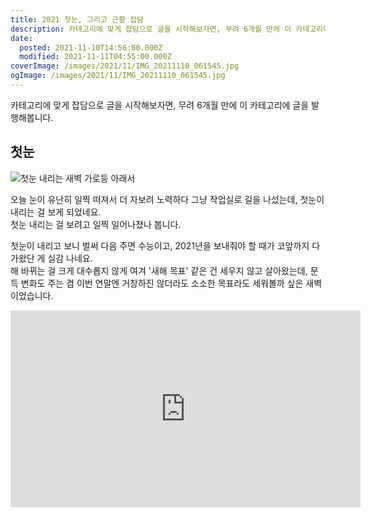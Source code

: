 ```yaml
---
title: 2021 첫눈, 그리고 근황 잡담
description: 카테고리에 맞게 잡담으로 글을 시작해보자면, 무려 6개월 만에 이 카테고리에 글을 발행해봅니다. 첫눈 오늘 눈이 유난히 일찍 떠져서 더 자보려 노력하다 그냥 작업실로 길을 나섰는데, 첫눈이 내리는 걸 보게 되었네요.첫눈 내리는 걸 보려고 일찍 일어나졌나 봅니다. 첫눈이 내리고 보니 벌써 다음 주면 수능이고, 2021년을 보내줘야 할 때가 코앞까지 다가왔단 게 실감 나네요.해 바뀌는 걸 크게
date:
  posted: 2021-11-10T14:56:00.000Z
  modified: 2021-11-11T04:55:00.000Z
coverImage: /images/2021/11/IMG_20211110_061545.jpg
ogImage: /images/2021/11/IMG_20211110_061545.jpg
---
```


카테고리에 맞게 잡담으로 글을 시작해보자면, 무려 6개월 만에 이 카테고리에 글을 발행해봅니다.

## 첫눈

![첫눈 내리는 새벽 가로등 아래서](https://lh3.googleusercontent.com/pw/AM-JKLXim77_DFIw2R4mt48w2uHUWZBNU2Ds-dGJLnA-3C8qY91hxCU6kpPUqw_Z3xsJbyfjU1k6lgXn_7xdmXWQrwD5Irx9JU1MF6Nvl2rleF_UAu-Df1v04O1SiFAIxh19VIN-dIJxgtbC90lXAG-sZBJ7)

오늘 눈이 유난히 일찍 떠져서 더 자보려 노력하다 그냥 작업실로 길을 나섰는데, 첫눈이 내리는 걸 보게 되었네요.  
첫눈 내리는 걸 보려고 일찍 일어나졌나 봅니다.

첫눈이 내리고 보니 벌써 다음 주면 수능이고, 2021년을 보내줘야 할 때가 코앞까지 다가왔단 게 실감 나네요.  
해 바뀌는 걸 크게 대수롭지 않게 여겨 '새해 목표' 같은 건 세우지 않고 살아왔는데, 문득 변화도 주는 겸 이번 연말엔 거창하진 않더라도 소소한 목표라도 세워볼까 싶은 새벽이었습니다.

<iframe width="560" height="315" src="https://www.youtube.com/embed/O-wU3SYOKGU" loading="lazy" title="Su Yeon Kim - Etude in A minor Op. 25 No. 11 (first stage)" frameBorder="0" allow="accelerometer; autoplay; clipboard-write; encrypted-media; gyroscope; picture-in-picture" allowFullScreen />

개인적으로 작곡자가 붙이지 않은 부제는 싫어합니다만, 차가운 바람과 눈을 맞으며 듣고 있으니 왜 이 곡의 부제가 「Winter Wind(겨울바람)」인지 알겠더라고요.  
괜히 눈을 맞고 싶어져서 우산을 접었다 이 시국에 감기 걸리면 큰일이다 싶어 다시 폈습니다.

## 피아노

<iframe width="560" height="315" loading="lazy" src="https://www.youtube.com/embed/ieiXBR46o2w" title="Chopin: Nocturne in C minor Op. 48 No. 1" frameBorder="0" allow="accelerometer; autoplay; clipboard-write; encrypted-media; gyroscope; picture-in-picture" allowFullScreen />

혼자 연습하고 있으면 '너무 취해서 친다'는 지적을 종종 받고, 누군가 보고 있을 때 연주하면 눈을 감고 치던 부분도 버벅이고 틀릴 만큼 과하게 긴장하는 편이라 제 연주엔 중간이랄 게 없었습니다.  
좋은 연주자가 되기 위해선 연습할 땐 분석적이어야 하고, 연주할 때도 과하게 감성이나 감정에만 기대면 안 된다는 건 듣기도 많이 들었고, 체감도 많이 해 알고 있었습니다. 하지만 제가 연주하는 가장 큰 목적이 제 감정과 감성을 자극하는 것이기도 하고, 남 앞에서 연주할 일이 그리 많지도 않아 괘념치 않고 살아왔습니다.

근데 이게 또 하다 보니 기왕 하는 거 조금 더 잘 해보자 싶어서 녹화를 시작해봤는데, 누가 보고 있을 때처럼 긴장도 되고, 그 긴장감을 유지하며 연습을 할 수도 있는데다가 결과를 객관적으로 보고 들을 수 있으니 도움도 많이 되고 좋더라고요. 동생이나 지인한테 보내서 피드백을 들을 수도 있다는 장점도 있고요.  
고작 비디오 끝나는 데 오디오랑 비디오 페이드아웃 넣자고 프리미어 프로 쓰는 게 좀 웃기긴 합니다만, 위 장점들 때문에 꾸준히 하는 중입니다.

* Chopin  
   * Etude in C major Op. 10 No. 1 (승리 / Triumph, Waterfall)  
   * Etude in G Flat major Op.25 No.9 (나비)  
   * Nocturne in C Minor, Op. 48 No. 1  
   * Piano Sonata No. 2 in B Flat Minor, Op. 35 (장송 행진곡)  
         * I. Grave - Doppio movimento  
         * III. Marche funèbre (Lento)  
   * Scherzo No. 2 in B Flat Minor, Op. 31
* Beethoven  
   * Piano Sonata No. 8 in C minor, Op. 13 (비창) - II. Adagio cantabile  
   * Piano Sonata No. 17 in D minor, Op. 31, No. 2 (템페스트) - III. Allegretto
* Liszt  
   * Spanish Rhapsody (Rhapsodie Espagnole) , S.254 (63 마디부터 짧게)

연습 중인 곡들인데, 적어놓고 보니 실력보다 너무 과하게 벌려놨나 싶긴 하네요.

## 엘리스 SW 엔지니어 트랙

트래커들을 차단 중인데도 꾸준히 저를 트래킹하고 제가 어떤 사람인지 분석하는 인스타그램에서 띄워 준 광고로 우연히 위 부트캠프를 찾았습니다.  
평소 과도한 광고성 멘트들 때문에 부트캠프에 회의적이기도 했고, '이만큼 공부했는데 부트캠프에서 배울 게 있겠냐'며 건방을 떨며 살아온 것도 있었는데, 클린 코드나 테스팅 같이 제가 잘 모르는 분야를 가르쳐주기도 하고, 2회의 팀 프로젝트, 이력서 첨삭, 면접 코칭 등 흥미로운 것들도 많은 데다가, 초심을 돌아보며 코딩에 느끼는 권태감을 해결하는 계기도 되어줄 수 있지 않을까 싶어 지원했고, 합격한 지도 이제 3주가 흘렀습니다.  
주 5회, 일 7시간이라는 고등학교 졸업 후엔 보지 못했던 교육 시간이 갑작스레 제 일상에 얹어졌는데, 다행히 아직은 수업이 아는 내용 들이라 소화해내는데 무리는 전혀 없습니다. 더불어 예전에 다뤘던 내용을 복습하며 마음 깊이 잠들어있던 흥미감과 재미가 조금씩 자극받는 것 같은 기분이 벌써 들기 시작했습니다. 부디 이 과정이 끝나면 어떤 방면으로든 더 좋은 개발자가 되고, 권태가 어느 정도는 해결되어있길 바라며 오늘도 학습을 이어 가봅니다.

## 모기

부산에 살 땐 아파트 17층에 살아서 모기를 볼 일이 잘 없었는데, 서울에 살 땐 항상 주택이나 빌라에 살아서 모기를 볼 일이 과하게 많네요.  
매일 제 밤을 앗아가며 헌혈을 강요하는 모기들을 친히 지옥으로 인도하느라 바쁩니다.  
이제 눈까지 오는데 얘넨 대체 왜 사라질 생각을 안 하는 걸까요.